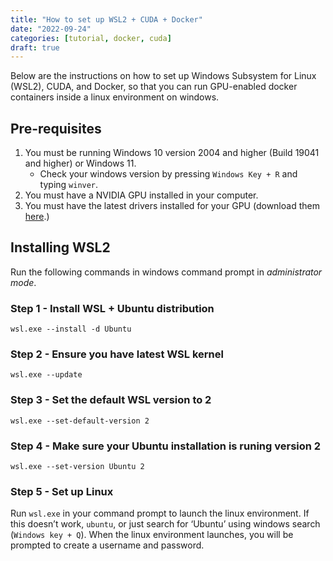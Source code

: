 ```yaml
---
title: "How to set up WSL2 + CUDA + Docker"
date: "2022-09-24"
categories: [tutorial, docker, cuda]
draft: true
---
```


Below are the instructions on how to set up Windows Subsystem for Linux (WSL2), 
CUDA, and Docker, so that you can run GPU-enabled docker containers inside a linux environment
on windows.

## Pre-requisites
1. You must be running Windows 10 version 2004 and higher (Build 19041 and higher) or Windows 11.
    - Check your windows version by pressing `Windows Key + R` and typing `winver`.
2. You must have a NVIDIA GPU installed in your computer.
3. You must have the latest drivers installed for your GPU (download them [here](https://www.nvidia.com/Download/index.aspx?lang=en-us).)


## Installing WSL2

Run the following commands in windows command prompt in _administrator mode_.

### Step 1 - Install WSL + Ubuntu distribution
`wsl.exe --install -d Ubuntu`

### Step 2 - Ensure you have latest WSL kernel
`wsl.exe --update`

### Step 3 - Set the default WSL version to 2 
`wsl.exe --set-default-version 2`

### Step 4 - Make sure your Ubuntu installation is runing version 2
`wsl.exe --set-version Ubuntu 2`

### Step 5 - Set up Linux
Run `wsl.exe` in your command prompt to launch the linux environment. If this doesn't work,
`ubuntu`, or just search for 'Ubuntu' using windows search (`Windows key + Q`).
When the linux environment launches, you will be prompted to create a username and password.